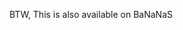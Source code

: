 {{scenario
|title=The Islands Of Quandaya
|minimap=not yet available 
|screenshot=quandaya-city.png
|description=---English---
The Islands of Quandaya have just gained independence from the British Empire. In the middle of the pacific, this struggling island needs more industry and more importantly, a transport company.
----
---dansk---

Øerne Quandaya har netop opnåede uafhængighed fra det britiske imperium. I midten af ​​Stillehavet, skal denne kæmper ø mere industri og endnu vigtigere, et transportselskab.
|difficulty=Normal
|setting=[[Main/en/Climates#Sub-tropical]]
|size=256x256
|relief=Flat
|towns=Normal
|industries=Normal
|realworld=No
|version=1.0.0+
|author=surferconor425
|download_url=http://binaries.openttd.org/bananas/scenario/Islands_of_Quandaya-0.0.3.tar.gz
}}

BTW, This is also available on BaNaNaS